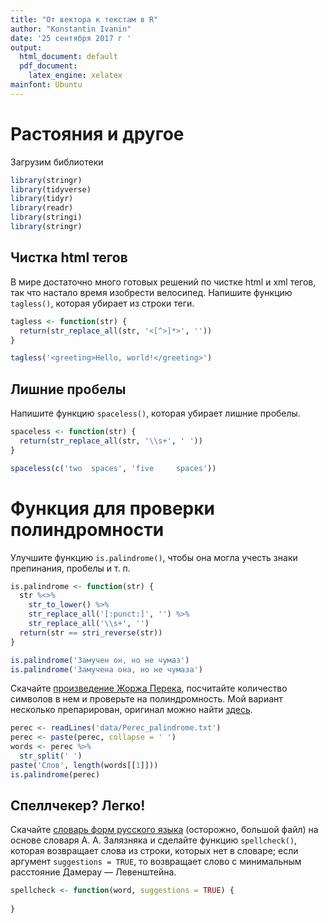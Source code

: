 ```yaml
---
title: "От вектора к текстам в R"
author: "Konstantin Ivanin"
date: '25 сентября 2017 г '
output:
  html_document: default
  pdf_document:
    latex_engine: xelatex
mainfont: Ubuntu
---
```


# Растояния и другое

Загрузим библиотеки
```r
library(stringr)
library(tidyverse)
library(tidyr)
library(readr)
library(stringi)
library(stringr)
```

## Чистка html тегов
В мире достаточно много готовых решений по чистке html и xml тегов, так что настало время изобрести велосипед. Напишите функцию `tagless()`, которая убирает из строки теги.
```r
tagless <- function(str) {
  return(str_replace_all(str, '<[^>]*>', ''))
}

tagless('<greeting>Hello, world!</greeting>')
```

## Лишние пробелы
Напишите функцию `spaceless()`, которая убирает лишние пробелы.
```r
spaceless <- function(str) {
  return(str_replace_all(str, '\\s+', ' '))
}

spaceless(c('two  spaces', 'five     spaces'))
```

# Функция для проверки полиндромности
Улучшите функцию `is.palindrome()`, чтобы она могла учесть знаки препинания, пробелы и т. п.
```r
is.palindrome <- function(str) {
  str %<>%
    str_to_lower() %>% 
    str_replace_all('[:punct:]', '') %>% 
    str_replace_all('\\s+', '')
  return(str == stri_reverse(str))
}

is.palindrome('Замучен он, но не чумаз')
is.palindrome('Замучена она, но не чумаза')
```

Скачайте [произведение Жоржа Перека](https://raw.githubusercontent.com/agricolamz/2017_ANDAN_course/master/docs/materials/Perec_palindrome.txt), посчитайте количество символов в нем и проверьте на полиндромность. Мой вариант несколько препарирован, оригинал можно найти [здесь](http://cui.unige.ch/isi/cours/javalettres/perec.txt).
```r
perec <- readLines('data/Perec_palindrome.txt')
perec <- paste(perec, collapse = ' ')
words <- perec %>% 
  str_split(' ') 
paste('Слов', length(words[[1]]))
is.palindrome(perec)
```

## Спеллчекер? Легко!
Скачайте [словарь форм русского языка](https://raw.githubusercontent.com/agricolamz/2017_ANDAN_course/master/docs/materials/rus_all_forms.csv) (осторожно, большой файл) на основе словаря А. А. Залязняка и сделайте функцию `spellcheck()`, которая возвращает слова из строки, которых нет в словаре; если аргумент `suggestions = TRUE`, то возвращает слово с минимальным расстояние Дамерау — Левенштейна.
```r
spellcheck <- function(word, suggestions = TRUE) {
  
}


```








